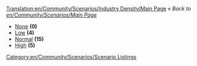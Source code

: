 [[Translation:en/Community/Scenarios/Industry Density/Main Page]]
''« Back to [[en/Community/Scenarios/Main Page]]''

* [[en/Community/Scenarios/Industry Density/None|None]] '''(0)'''
* [[en/Community/Scenarios/Industry Density/Low|Low]] '''(4)'''
* [[en/Community/Scenarios/Industry Density/Normal|Normal]] '''(15)'''
* [[en/Community/Scenarios/Industry Density/High|High]] '''(5)'''

[[Category:en/Community/Scenarios/Scenario Listings]]